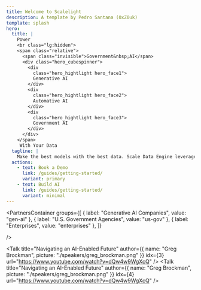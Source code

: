 ```yaml
---
title: Welcome to Scalelight
description: A template by Pedro Santana (0xZ0uk)
template: splash
hero:
  title: |
    Power
    <br class="lg:hidden">
    <span class="relative">
      <span class="invisible">Government&nbsp;AI</span>
      <div class="hero_cubespinner">
        <div
          class="hero_hightlight hero_face1">
          Generative AI
        </div>
        <div
          class="hero_hightlight hero_face2">
          Automative AI
        </div>
        <div
          class="hero_hightlight hero_face3">
          Government AI
        </div>
      </div>
    </span>
     With Your Data
  tagline: |
    Make the best models with the best data. Scale Data Engine leverages your enterprise data, and with Scale GenAI Platform, safely unlocks the value of AI.
  actions:
    - text: Book a Demo
      link: /guides/getting-started/
      variant: primary
    - text: Build AI
      link: /guides/getting-started/
      variant: minimal
---
```




<PartnersContainer
  groups={[
    { label: "Generative AI Companies", value: "gen-ai" },
    { label: "U.S. Government Agencies", value: "us-gov" },
    { label: "Enterprises", value: "enterprises" },
  ]}
>
  <PartnersGroup id="gen-ai">
    <Partner alt="meta" src="/partners/companies/meta.png" />
    <Partner alt="meta" src="/partners/companies/meta.png" />
    <Partner alt="meta" src="/partners/companies/meta.png" />
    <Partner alt="meta" src="/partners/companies/meta.png" />
    <Partner alt="meta" src="/partners/companies/meta.png" />
    <Partner alt="meta" src="/partners/companies/meta.png" />
    <Partner alt="meta" src="/partners/companies/meta.png" />
  </PartnersGroup>
</PartnersContainer>

<TalksContainer>
  <Talk
    title="Navigating an AI-Enabled Future"
    author={{ name: "Greg Brockman", picture: "./speakers/greg_brockman.png" }}
    idx={1}
    url="https://www.youtube.com/watch?v=dQw4w9WgXcQ"
  />
  <Talk
    title="Navigating an AI-Enabled Future"
    author={{ name: "Greg Brockman", picture: "./speakers/greg_brockman.png" }}
    idx={2}
    url="https://www.youtube.com/watch?v=dQw4w9WgXcQ"

/>

  <Talk
    title="Navigating an AI-Enabled Future"
    author={{ name: "Greg Brockman", picture: "./speakers/greg_brockman.png" }}
    idx={3}
    url="https://www.youtube.com/watch?v=dQw4w9WgXcQ"
  />
  <Talk
    title="Navigating an AI-Enabled Future"
    author={{ name: "Greg Brockman", picture: "./speakers/greg_brockman.png" }}
    idx={4}
    url="https://www.youtube.com/watch?v=dQw4w9WgXcQ"
  />
</TalksContainer>
